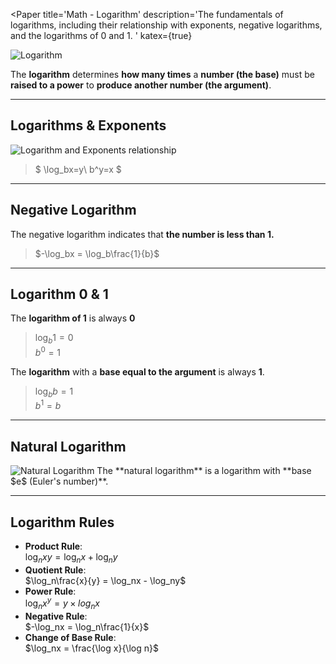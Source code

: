 

<Paper
  title='Math - Logarithm'
  description='The fundamentals of logarithms, including their relationship with exponents, negative logarithms, and the logarithms of 0 and 1. '
  katex={true}
>

<Image src={Image1} alt="Logarithm" />

The **logarithm** determines **how many times** a **number (the base)** must be **raised to a power** to **produce another number (the argument)**.

---

## Logarithms & Exponents

<Image src={Image2} alt="Logarithm and Exponents relationship" />

> $
\log_bx=y\\
b^y=x
$

---

## Negative Logarithm

The negative logarithm indicates that **the number is less than 1.**
> $-\log_bx = \log_b\frac{1}{b}$

---

## Logarithm 0 & 1

The **logarithm of 1** is always **0**
> $\log_b1 = 0$\
> $b^0 = 1$


The **logarithm** with a **base equal to the argument** is always **1**.
> $\log_bb = 1$\
> $b^1 = b$

---

## Natural Logarithm

<Image src={Image3} alt="Natural Logarithm" />
The **natural logarithm** is a logarithm with **base $e$ (Euler's number)**.

---

## Logarithm Rules

- **Product Rule**: <br/> $\log_nxy = \log_nx + \log_ny$
- **Quotient Rule**: <br/> $\log_n\frac{x}{y} = \log_nx - \log_ny$
- **Power Rule**: <br/> $\log_nx^y = y \times log_nx$
- **Negative Rule**: <br/> $-\log_nx = \log_n\frac{1}{x}$
- **Change of Base Rule**: <br/> $\log_nx = \frac{\log x}{\log n}$

</Paper>
